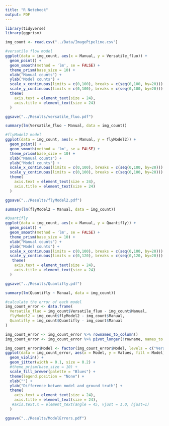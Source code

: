 ```yaml
---
title: "R Notebook"
output: PDF
---
```


```r
library(tidyverse)
library(ggprism)
```

```r
img_count <- read.csv("../Data/ImagePipeline.csv")
```

```r
#versatile flow model
ggplot(data = img_count, aes(x = Manual, y = Versatile_fluo)) +
  geom_point() +
  geom_smooth(method = 'lm', se = FALSE) +
  theme_prism(base_size = 10) +
  xlab("Manual counts") +
  ylab("Model counts") +
  scale_x_continuous(limits = c(0,100), breaks = c(seq(0,100, by=20))) +
  scale_y_continuous(limits = c(0,100), breaks = c(seq(0,100, by=20))) + 
  theme(
    axis.text = element_text(size = 24),
    axis.title = element_text(size = 24)
  )

ggsave("../Results/versatile_fluo.pdf")
```
```r
summary(lm(Versatile_fluo ~ Manual, data = img_count))
```

```r
#flyModel2 model
ggplot(data = img_count, aes(x = Manual, y = flyModel2)) +
  geom_point() +
  geom_smooth(method = 'lm', se = FALSE) +
  theme_prism(base_size = 10) +
  xlab("Manual counts") +
  ylab("Model counts") +
  scale_x_continuous(limits = c(0,100), breaks = c(seq(0,100, by=20))) +
  scale_y_continuous(limits = c(0,100), breaks = c(seq(0,100, by=20))) +
  theme(
    axis.text = element_text(size = 24),
    axis.title = element_text(size = 24)
  )

ggsave("../Results/flyModel2.pdf")
```

```r
summary(lm(flyModel2 ~ Manual, data = img_count))
```

```r
#Quantifly
ggplot(data = img_count, aes(x = Manual, y = Quantifly)) +
  geom_point() +
  geom_smooth(method = 'lm', se = FALSE) +
  theme_prism(base_size = 10) +
  xlab("Manual counts") +
  ylab("Model counts") +
  scale_x_continuous(limits = c(0,100), breaks = c(seq(0,100, by=20))) +
  scale_y_continuous(limits = c(0,120), breaks = c(seq(0,120, by=20))) +
   theme(
    axis.text = element_text(size = 24),
    axis.title = element_text(size = 24)
  )

ggsave("../Results/Quantifly.pdf")
```

```r
summary(lm(Quantifly ~ Manual, data = img_count))
```

```r
#calculate the error of each model
img_count_error <- data.frame(
  Versatile_fluo = img_count$Versatile_fluo - img_count$Manual,
  flyModel2 = img_count$flyModel2 - img_count$Manual,
  Quantifly = img_count$Quantifly - img_count$Manual
)

img_count_error <- img_count_error %>% rownames_to_column()
img_count_error <- img_count_error %>% pivot_longer(!rowname, names_to = "Model", values_to = "Values")
```

```r
img_count_error$Model <- factor(img_count_error$Model, levels = c("Versatile_fluo", "flyModel2", "Quantifly"))
ggplot(data = img_count_error, aes(x = Model, y = Values, fill = Model)) +
  geom_violin() +
  geom_jitter(width = 0.1, size = 0.2) +
  #theme_prism(base_size = 10) +
  scale_fill_brewer(palette = "Blues") +
  theme(legend.position = "None") +
  xlab("") +
  ylab("Difference betwen model and ground truth") +
  theme(
    axis.text = element_text(size = 24),
    axis.title = element_text(size = 24),
   #axis.text.x = element_text(angle = 45, vjust = 1.0, hjust=1)
  )

ggsave("../Results/ModelErrors.pdf")
```

